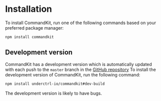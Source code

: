 
# Installation

To install CommandKit, run one of the following commands based on your preferred package manager:

```sh npm2yarn copy
npm install commandkit
```

## Development version

CommandKit has a development version which is automatically updated with each push to the `master` branch in the [GitHub repository](https://github.com/underctrl-io/commandkit) To install the development version of CommandKit, run the following command:

```sh copy
npm install underctrl-io/commandkit#dev-build
```

<Callout type="warning">The development version is likely to have bugs.</Callout>
